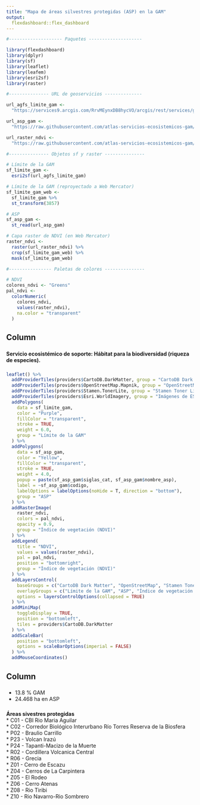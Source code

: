 ```yaml
---
title: "Mapa de áreas silvestres protegidas (ASP) en la GAM"
output: 
  flexdashboard::flex_dashboard
---
```


```r
#-------------------- Paquetes --------------------

library(flexdashboard)
library(dplyr)
library(sf)
library(leaflet)
library(leafem)
library(esri2sf)
library(raster)

#--------------- URL de geoservicios --------------

url_agfs_limite_gam <-
  "https://services9.arcgis.com/RrvMEynxDB8hycVO/arcgis/rest/services/gam_limite_gam/FeatureServer/0"

url_asp_gam <-
  "https://raw.githubusercontent.com/atlas-servicios-ecosistemicos-gam/datos-biodiversidad/main/gam/asp_corredores_gam.geojson"

url_raster_ndvi <-
  "https://raw.githubusercontent.com/atlas-servicios-ecosistemicos-gam/datos-calentamiento-urbano/master/gam/NDVI_GAM_WEB.TIF"

#--------------- Objetos sf y raster ---------------

# Límite de la GAM
sf_limite_gam <-
  esri2sf(url_agfs_limite_gam)

# Límite de la GAM (reproyectado a Web Mercator)
sf_limite_gam_web <- 
  sf_limite_gam %>%
  st_transform(3857)

# ASP
sf_asp_gam <- 
  st_read(url_asp_gam)

# Capa raster de NDVI (en Web Mercator)
raster_ndvi <-
  raster(url_raster_ndvi) %>%
  crop(sf_limite_gam_web) %>%
  mask(sf_limite_gam_web)

#---------------- Paletas de colores ---------------

# NDVI
colores_ndvi <- "Greens"
pal_ndvi <- 
  colorNumeric(
    colores_ndvi, 
    values(raster_ndvi),
    na.color = "transparent"
  )

```

Column {data-width=800}
-----------------------------------------------------------------------

### {data-height=10}
**Servicio ecosistémico de soporte: Hábitat para la biodiversidad (riqueza de especies).**

### 

```r

leaflet() %>%
  addProviderTiles(providers$CartoDB.DarkMatter, group = "CartoDB Dark Matter") %>%
  addProviderTiles(providers$OpenStreetMap.Mapnik, group = "OpenStreetMap") %>%
  addProviderTiles(providers$Stamen.TonerLite, group = "Stamen Toner Lite") %>%
  addProviderTiles(providers$Esri.WorldImagery, group = "Imágenes de ESRI") %>%
  addPolygons(
    data = sf_limite_gam,
    color = "Purple",
    fillColor = "transparent",
    stroke = TRUE,
    weight = 6.0,
    group = "Límite de la GAM"
  ) %>%
  addPolygons(
    data = sf_asp_gam,
    color = "Yellow",
    fillColor = "transparent",
    stroke = TRUE,
    weight = 4.0,
    popup = paste(sf_asp_gam$siglas_cat, sf_asp_gam$nombre_asp),
    label = ~sf_asp_gam$codigo,
    labelOptions = labelOptions(noHide = T, direction = "bottom"),
    group = "ASP"
  ) %>%  
  addRasterImage(
    raster_ndvi, 
    colors = pal_ndvi,
    opacity = 0.9,
    group = "Índice de vegetación (NDVI)"
  ) %>%  
  addLegend(
    title = "NDVI",
    values = values(raster_ndvi),
    pal = pal_ndvi,
    position = "bottomright",
    group = "Índice de vegetación (NDVI)"
  ) %>%      
  addLayersControl(
    baseGroups = c("CartoDB Dark Matter", "OpenStreetMap", "Stamen Toner Lite", "Imágenes de ESRI"),
    overlayGroups = c("Límite de la GAM", "ASP", "Índice de vegetación (NDVI)"),
    options = layersControlOptions(collapsed = TRUE)    
  ) %>%  
  addMiniMap(
    toggleDisplay = TRUE,
    position = "bottomleft",
    tiles = providers$CartoDB.DarkMatter
  ) %>%
  addScaleBar(
    position = "bottomleft",
    options = scaleBarOptions(imperial = FALSE)
  ) %>%
  addMouseCoordinates()

```

Column {data-width=200}
-----------------------------------------------------------------------

### {data-height=50}
* 13.8 % GAM  
* 24.468 ha en ASP

###
**Áreas sivestres protegidas**  
* C01 - CBI Rio Maria Aguilar  
* C02 - Corredor Biológico Interurbano Río Torres Reserva de la Biosfera  
* P02 - Braulio Carrillo  
* P23 - Volcan Irazú  
* P24 - Tapanti-Macizo de la Muerte  
* R02 - Cordillera Volcanica Central  
* R06 - Grecia  
* Z01 - Cerro de Escazu  
* Z04 - Cerros de La Carpintera  
* Z05 - El Rodeo  
* Z06 - Cerro Atenas  
* Z08 - Rio Tiribi  
* Z10 - Rio Navarro-Rio Sombrero